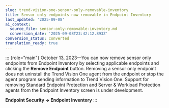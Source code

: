 ```yaml
---
slug: trend-vision-one-sensor-only-removable-inventory
title: Sensor only endpoints now removable in Endpoint Inventory
last_updated: '2025-09-08'
ai_context:
  source_file: sensor-only-removable-inventory.md
  conversion_date: '2025-09-08T23:42:12.893Z'
conversion_status: converted
translation_ready: true
---
```


::: {role="main"}
October 13, 2023—You can now remove sensor only endpoints from Endpoint Inventory by selecting applicable endpoints and clicking the **Remove Endpoint** button. Removing a sensor only endpoint does not uninstall the Trend Vision One agent from the endpoint or stop the agent program sending information to Trend Vision One. Support for removing Standard Endpoint Protection and Server & Workload Protection agents from the Endpoint Inventory screen is under development.

**Endpoint Security → Endpoint Inventory**
:::
